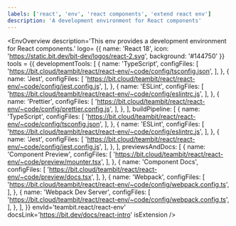 ```yaml
---
labels: ['react', 'env', 'react components', 'extend react env']
description: 'A development environment for React components'
---
```



<EnvOverview description='This env provides a development environment for React components.'
  logo= {{
    name: 'React 18',
    icon: 'https://static.bit.dev/bit-dev/logos/react-2.svg',
    background: '#144750'
  }} 
  tools = {{
    developmentTools: [
      {
        name: 'TypeScript',
        configFiles: [
          'https://bit.cloud/teambit/react/react-env/~code/config/tsconfig.json',
        ],
      },
      {
        name: 'Jest',
        configFiles: [
          'https://bit.cloud/teambit/react/react-env/~code/config/jest.config.js',
        ],
      },
      {
        name: 'ESLint',
        configFiles: [
          'https://bit.cloud/teambit/react/react-env/~code/config/eslintrc.js',
        ],
      },
      {
        name: 'Prettier',
        configFiles: [
          'https://bit.cloud/teambit/react/react-env/~code/config/prettier.config.js',
        ],
      },
    ],
    buildPipeline: [
      {
        name: 'TypeScript',
        configFiles: [
          'https://bit.cloud/teambit/react/react-env/~code/config/tsconfig.json',
        ],
      },
      {
        name: 'ESLint',
        configFiles: [
          'https://bit.cloud/teambit/react/react-env/~code/config/eslintrc.js',
        ],
      },
      {
        name: 'Jest',
        configFiles: [
          'https://bit.cloud/teambit/react/react-env/~code/config/jest.config.js',
        ],
      },
    ],
    previewsAndDocs: [
      {
        name: 'Component Preview',
        configFiles: [
          'https://bit.cloud/teambit/react/react-env/~code/preview/mounter.tsx',
        ],
      },
      {
        name: 'Component Docs',
        configFiles: [
          'https://bit.cloud/teambit/react/react-env/~code/preview/docs.tsx',
        ],
      },
      {
        name: 'Webpack',
        configFiles: [
          'https://bit.cloud/teambit/react/react-env/~code/config/webpack.config.ts',
        ],
      },
      {
        name: 'Webpack Dev Server',
        configFiles: [
          'https://bit.cloud/teambit/react/react-env/~code/config/webpack.config.ts',
        ],
      },
    ],
  }}
  envId='teambit.react/react-env'
  docsLink='https://bit.dev/docs/react-intro' isExtension />